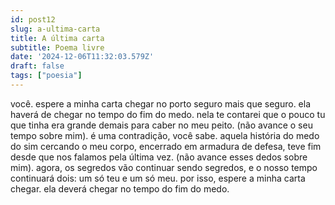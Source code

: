 ```yaml
---
id: post12
slug: a-ultima-carta
title: A última carta
subtitle: Poema livre
date: '2024-12-06T11:32:03.579Z'
draft: false
tags: ["poesia"]
---
```


você. espere a minha carta chegar
no porto seguro mais que seguro.
ela haverá de chegar no tempo do fim do medo.
nela te contarei que o pouco tu que tinha
era grande demais para caber no meu peito.
(não avance o seu tempo sobre mim). 
é uma contradição, você sabe.
aquela história do medo do sim cercando o meu corpo,
encerrado em armadura de defesa,
teve fim desde que nos falamos pela última vez.
(não avance esses dedos sobre mim). agora,
os segredos vão continuar sendo segredos,
e o nosso tempo continuará dois: 
um só teu e um só meu.
por isso, espere a minha carta chegar. 
ela deverá chegar no tempo do fim do medo.